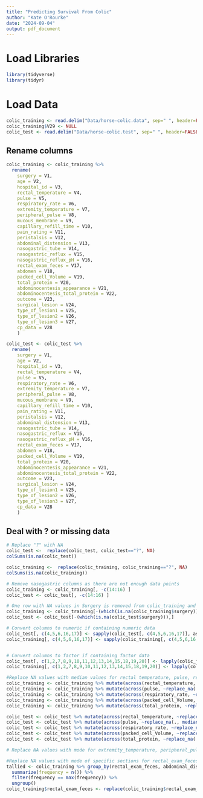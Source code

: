 ```yaml
---
title: "Predicting Survival From Colic"
author: "Kate O'Rourke"
date: "2024-09-04"
output: pdf_document
---
```


# Load Libraries

```r
library(tidyverse)
library(tidyr)
```

# Load Data

```r
colic_training <- read.delim("Data/horse-colic.data", sep=" ", header=FALSE)
colic_training$V29 <- NULL
colic_test <- read.delim("Data/horse-colic.test", sep=" ", header=FALSE)
```

## Rename columns

```r
colic_training <- colic_training %>% 
  rename(
    surgery = V1,
    age = V2,
    hospital_id = V3,
    rectal_temperature = V4,
    pulse = V5,
    respiratory_rate = V6,
    extremity_temperature = V7,
    peripheral_pulse = V8,
    mucous_membrane = V9,
    capillary_refill_time = V10,
    pain_rating = V11,
    peristalsis = V12,
    abdominal_distension = V13,
    nasogastric_tube = V14,
    nasogastric_reflux = V15,
    nasogastric_reflux_pH = V16,
    rectal_exam_feces = V17,
    abdomen = V18,
    packed_cell_Volume = V19,
    total_protein = V20,
    abdominocentesis_appearance = V21,
    abdominocentesis_total_protein = V22,
    outcome = V23,
    surgical_lesion = V24,
    type_of_lesion1 = V25,
    type_of_lesion2 = V26,
    type_of_lesion3 = V27,
    cp_data = V28
    )

colic_test <- colic_test %>% 
  rename(
    surgery = V1,
    age = V2,
    hospital_id = V3,
    rectal_temperature = V4,
    pulse = V5,
    respiratory_rate = V6,
    extremity_temperature = V7,
    peripheral_pulse = V8,
    mucous_membrane = V9,
    capillary_refill_time = V10,
    pain_rating = V11,
    peristalsis = V12,
    abdominal_distension = V13,
    nasogastric_tube = V14,
    nasogastric_reflux = V15,
    nasogastric_reflux_pH = V16,
    rectal_exam_feces = V17,
    abdomen = V18,
    packed_cell_Volume = V19,
    total_protein = V20,
    abdominocentesis_appearance = V21,
    abdominocentesis_total_protein = V22,
    outcome = V23,
    surgical_lesion = V24,
    type_of_lesion1 = V25,
    type_of_lesion2 = V26,
    type_of_lesion3 = V27,
    cp_data = V28
    )
```

## Deal with ? or missing data

```r
# Replace "?" with NA
colic_test <-  replace(colic_test, colic_test=="?", NA)
colSums(is.na(colic_test))

colic_training <-  replace(colic_training, colic_training=="?", NA)
colSums(is.na(colic_training))

# Remove nasogastric columns as there are not enough data points
colic_training <- colic_training[, -c(14:16) ]
colic_test <- colic_test[, -c(14:16) ]


```
```r
# One row with NA values in Surgery is removed from colic_training and colic_test
colic_training <- colic_training[-(which(is.na(colic_training$surgery))),]
colic_test <- colic_test[-(which(is.na(colic_test$surgery))),]
```
```r
# Convert columns to numeric if containing numeric data
colic_test[, c(4,5,6,16,17)] <- sapply(colic_test[, c(4,5,6,16,17)], as.numeric)
colic_training[, c(4,5,6,16,17)] <- sapply(colic_training[, c(4,5,6,16,17)], as.numeric)


# Convert columns to factor if containing factor data
colic_test[, c(1,2,7,8,9,10,11,12,13,14,15,18,19,20)] <- lapply(colic_test[, c(1,2,7,8,9,10,11,12,13,14,15,18,19,20)], as.character)
colic_training[, c(1,2,7,8,9,10,11,12,13,14,15,18,19,20)] <- lapply(colic_training[, c(1,2,7,8,9,10,11,12,13,14,15,18,19,20)], as.character)

#Replace NA values with median values for rectal temperature, pulse, respiratory_rate, packed_cell_volume, total_protein
colic_training <- colic_training %>% mutate(across(rectal_temperature, ~replace_na(., median(., na.rm=TRUE))))
colic_training <- colic_training %>% mutate(across(pulse, ~replace_na(., median(., na.rm=TRUE))))
colic_training <- colic_training %>% mutate(across(respiratory_rate, ~replace_na(., median(., na.rm=TRUE))))
colic_training <- colic_training %>% mutate(across(packed_cell_Volume, ~replace_na(., median(., na.rm=TRUE))))
colic_training <- colic_training %>% mutate(across(total_protein, ~replace_na(., median(., na.rm=TRUE))))

colic_test <- colic_test %>% mutate(across(rectal_temperature, ~replace_na(., median(., na.rm=TRUE))))
colic_test <- colic_test %>% mutate(across(pulse, ~replace_na(., median(., na.rm=TRUE))))
colic_test <- colic_test %>% mutate(across(respiratory_rate, ~replace_na(., median(., na.rm=TRUE))))
colic_test <- colic_test %>% mutate(across(packed_cell_Volume, ~replace_na(., median(., na.rm=TRUE))))
colic_test <- colic_test %>% mutate(across(total_protein, ~replace_na(., median(., na.rm=TRUE))))
```
```r
# Replace NA values with mode for extremity_temperature, peripheral_pulse, mucous membrane, capillary_refill_time, pain_rating, peristalsis, abdominal_distension

```

```r

#Replace NA values with mode of specific sections for rectal_exam_feces, abdomen, abdominocentesis_appearance, abdominocentesis_total_protein
tallied <- colic_training %>% group_by(rectal_exam_feces, abdominal_distension, mucous_membrane, capillary_refill_time, peristalsis) %>% 
  summarize(frequency = n()) %>% 
  filter(frequency == max(frequency)) %>%
  ungroup()
colic_training$rectal_exam_feces <- replace(colic_training$rectal_exam_feces, is.na(colic_training$rectal_exam_feces), tallied$rectal_exam_feces[tallied$abdominal_distension==colic_training$abdominal_distension & tallied$mucous_membrane==colic_training$mucous_membrane & tallied$capillary_refill_time==colic_training$capillary_refill_time & tallied$peristalsis==colic_training$peristalsis] )

```